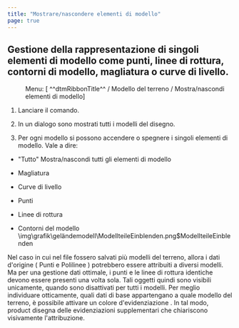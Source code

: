 ```yaml
---
title: "Mostrare/nascondere elementi di modello"
page: true
---
```

## Gestione della rappresentazione di singoli elementi di modello come punti, linee di rottura, contorni di modello, magliatura o curve di livello.
   <Menu> Menu: [ ^^dtmRibbonTitle^^ / Modello del terreno / Mostra/nascondi elementi di modello] </Menu> 


1. Lanciare il comando.

2. In un dialogo sono mostrati tutti i modelli del disegno.

3. Per ogni modello si possono accendere o spegnere i singoli elementi di modello. Vale a dire:

- &quot;Tutto&quot; Mostra/nascondi tutti gli elementi di modello

- Magliatura

- Curve di livello

- Punti

- Linee di rottura

- Contorni del modello<Image>\img\grafik\geländemodell\ModellteileEinblenden.png$ModellteileEinblenden</Image>

<Warning>
Nel caso in cui nel file fossero salvati pi&#249; modelli del terreno, allora i dati d&#39;origine ( <Italic> Punti </Italic>  e  <Italic> Polilinee </Italic> ) potrebbero essere attribuiti a diversi modelli. Ma per una gestione dati ottimale, i punti e le linee di rottura identiche devono essere presenti una volta sola. Tali oggetti quindi sono visibili unicamente, quando sono disattivati per tutti i modelli.
</Warning>

<Success>
Per meglio individuare otticamente, quali dati di base appartengano a quale modello del terreno, &#232; possibile attivare un  <Bold> colore d&#39;evidenziazione </Bold> . In tal modo,  <Placeholder>product</Placeholder> disegna delle evidenziazioni supplementari che chiariscono visivamente l&#39;attribuzione.
</Success>

